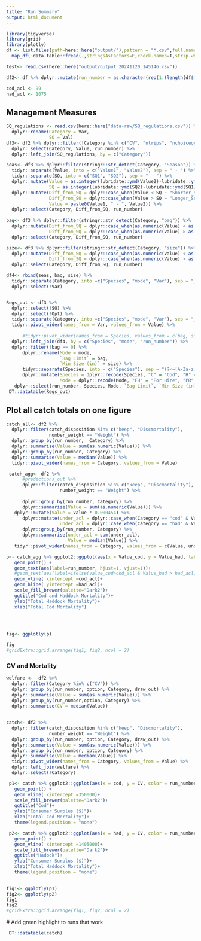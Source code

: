 ```yaml
---
title: "Run Summary"
output: html_document
---
```


```r

library(tidyverse)
library(grid)
library(plotly)
df <- list.files(path=here::here("output/"),pattern = "*.csv",full.names = T) %>% 
  map_df(~data.table::fread(.,stringsAsFactors=F,check.names=T,strip.white=T))

test<- read.csv(here::here("output/output_20241120_145146.csv"))

df2<- df %>% dplyr::mutate(run_number = as.character(rep(1:(length(df$mode)/90), each = 90)))

cod_acl <- 99
had_acl <- 1075
```

## Management Measures

```r
SQ_regulations <- read.csv(here::here("data-raw/SQ_regulations.csv")) %>% 
  dplyr::rename(Category = Var, 
                SQ = Val)
df3<- df2 %>% dplyr::filter(!Category %in% c("CV", "ntrips", "nchoiceoccasions","cod" , "had")) %>% 
  dplyr::select(Category, Value, run_number) %>% 
  dplyr::left_join(SQ_regulations, by = c("Category")) 

seas<- df3 %>% dplyr::filter(stringr::str_detect(Category, "Season")) %>% 
  tidyr::separate(Value, into = c("Value1", "Value2"), sep = " - ") %>% 
  tidyr::separate(SQ, into = c("SQ1", "SQ2"), sep = " - ") %>% 
  dplyr::mutate(Value = as.integer(lubridate::ymd(Value2)-lubridate::ymd(Value1)), 
                SQ = as.integer(lubridate::ymd(SQ2)-lubridate::ymd(SQ1))) %>% 
  dplyr::mutate(Diff_from_SQ = dplyr::case_when(Value < SQ ~ "Shorter_Season", TRUE ~ ""),
                Diff_from_SQ = dplyr::case_when(Value > SQ ~ "Longer_Season", TRUE ~ Diff_from_SQ), 
                Value = paste0(Value1, " - ", Value2)) %>% 
  dplyr::select(Category, Diff_from_SQ, run_number)
                  
bag<- df3 %>% dplyr::filter(stringr::str_detect(Category, "bag")) %>% 
  dplyr::mutate(Diff_from_SQ = dplyr::case_when(as.numeric(Value) < as.numeric(SQ) ~ "Smaller_bag", TRUE ~ ""),
                Diff_from_SQ = dplyr::case_when(as.numeric(Value) > as.numeric(SQ) ~ "Larger_bag", TRUE ~ Diff_from_SQ)) %>% 
  dplyr::select(Category, Diff_from_SQ, run_number)

size<- df3 %>% dplyr::filter(stringr::str_detect(Category, "size")) %>% 
  dplyr::mutate(Diff_from_SQ = dplyr::case_when(as.numeric(Value) < as.numeric(SQ) ~ "Smaller_min_length", TRUE ~ ""),
                Diff_from_SQ = dplyr::case_when(as.numeric(Value) > as.numeric(SQ) ~ "Larger_min_length", TRUE ~ Diff_from_SQ)) %>% 
  dplyr::select(Category, Diff_from_SQ, run_number)

df4<- rbind(seas, bag, size) %>% 
  tidyr::separate(Category, into =c("Species", "mode", "Var"), sep = "_") %>% 
  dplyr::select(!Var)


Regs_out <- df3 %>%
  dplyr::select(!SQ) %>% 
  dplyr::select(!Opt) %>% 
  tidyr::separate(Category, into =c("Species", "mode", "Var"), sep = "_") %>%
  tidyr::pivot_wider(names_from = Var, values_from = Value) %>%
      
      #tidyr::pivot_wider(names_from = Species, values_from = c(bag, size, Season)) %>%
  dplyr::left_join(df4, by = c("Species", "mode", "run_number")) %>% 
  dplyr::filter(!bag == 0) %>%
      dplyr::rename(Mode = mode,
                    `Bag Limit` = bag,
                    `Min Size (in)` = size) %>%
      tidyr::separate(Species, into = c("Species"), sep = "(?<=[A-Za-z])") %>%
      dplyr::mutate(Species = dplyr::recode(Species, "C" = "Cod", "H" = "Haddock"),
                    Mode = dplyr::recode(Mode, "FH" = "For Hire", "PR" = "Private")) %>% 
   dplyr::select(run_number, Species, Mode, `Bag Limit`, `Min Size (in)`, Season, Diff_from_SQ)
 DT::datatable(Regs_out)
```





## Plot all catch totals on one figure

```r
  
catch_all<- df2 %>% 
  dplyr::filter(catch_disposition %in% c("keep", "Discmortality"),
                number_weight == "Weight") %>%
  dplyr::group_by(run_number,  Category) %>%
  dplyr::summarise(Value = sum(as.numeric(Value))) %>%
  dplyr::group_by(run_number, Category) %>%
  dplyr::summarise(Value = median(Value)) %>% 
  tidyr::pivot_wider(names_from = Category, values_from = Value)

 catch_agg<- df2 %>%
      #predictions_out %>%
      dplyr::filter(catch_disposition %in% c("keep", "Discmortality"),
                    number_weight == "Weight") %>%
   
      dplyr::group_by(run_number, Category) %>%
      dplyr::summarise(Value = sum(as.numeric(Value))) %>%
   dplyr::mutate(Value = Value * 0.000454) %>%
      dplyr::mutate(under_acl = dplyr::case_when(Category == "cod" & Value <= cod_acl ~ 1, TRUE ~ 0),
                    under_acl = dplyr::case_when(Category == "had" & Value <= had_acl ~ 1, TRUE ~ under_acl)) %>%
      dplyr::group_by(run_number, Category) %>%
      dplyr::summarise(under_acl = sum(under_acl),
                       Value = median(Value)) %>% 
   tidyr::pivot_wider(names_from = Category, values_from = c(Value, under_acl))

p<- catch_agg %>% ggplot2::ggplot(aes(x = Value_cod, y = Value_had, label = run_number, color = under_acl_cod))+
   geom_point() +
   geom_text(aes(label=run_number, hjust=1, vjust=1))+
   #geom_text(aes(label=ifelse(Value_cod>cod_acl & Value_had > had_acl, as.character(run_number), ' '), hjust=1, vjust=1))+
   geom_vline( xintercept =cod_acl)+
   geom_hline( yintercept =had_acl)+
   scale_fill_brewer(palette="Dark2")+
   ggtitle("Cod and Haddock Mortality")+
   ylab("Total Haddock Mortality")+
   xlab("Total Cod Mortality")
   


 
fig<- ggplotly(p)

fig
#gridExtra::grid.arrange(fig1, fig2, ncol = 2)

```
### CV and Mortality

```r

welfare <-  df2 %>%
  dplyr::filter(Category %in% c("CV")) %>%
  dplyr::group_by(run_number, option, Category, draw_out) %>%
  dplyr::summarise(Value = sum(as.numeric(Value))) %>%
  dplyr::group_by(run_number,option, Category) %>%
  dplyr::summarise(CV = median(Value)) 
  
  
catch<- df2 %>% 
  dplyr::filter(catch_disposition %in% c("keep", "Discmortality"),
                number_weight == "Weight") %>%
  dplyr::group_by(run_number, option, Category, draw_out) %>%
  dplyr::summarise(Value = sum(as.numeric(Value))) %>%
  dplyr::group_by(run_number, option, Category) %>%
  dplyr::summarise(Value = median(Value)) %>% 
  tidyr::pivot_wider(names_from = Category, values_from = Value) %>% 
  dplyr::left_join(welfare) %>% 
  dplyr::select(!Category)

 p1<- catch %>% ggplot2::ggplot(aes(x = cod, y = CV, color = run_number))+
   geom_point() +
   geom_vline( xintercept =350000)+
   scale_fill_brewer(palette="Dark2")+
   ggtitle("Cod")+
   ylab("Consumer Surplus ($)")+
   xlab("Total Cod Mortality")+
   theme(legend.position = "none")

 p2<- catch %>% ggplot2::ggplot(aes(x = had, y = CV, color = run_number))+
   geom_point() +
   geom_vline( xintercept =1405000)+
   scale_fill_brewer(palette="Dark2")+
   ggtitle("Hadock")+
   ylab("Consumer Surplus ($)")+
   xlab("Total Haddock Mortality")+
   theme(legend.position = "none")

 
fig1<- ggplotly(p1)
fig2<- ggplotly(p2)
fig1
fig2
#gridExtra::grid.arrange(fig1, fig2, ncol = 2)

```

 # Add green highlight to runs that work

```r
 DT::datatable(catch)
```








